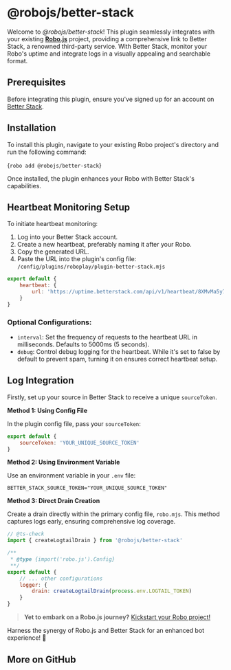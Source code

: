 
# @robojs/better-stack

Welcome to _@robojs/better-stack_! This plugin seamlessly integrates with your existing **[Robo.js](https://github.com/Wave-Play/robo)** project, providing a comprehensive link to Better Stack, a renowned third-party service. With Better Stack, monitor your Robo's uptime and integrate logs in a visually appealing and searchable format.

## Prerequisites

Before integrating this plugin, ensure you've signed up for an account on [Better Stack](https://betterstack.com).

## Installation 

To install this plugin, navigate to your existing Robo project's directory and run the following command:

<Terminal execute>{`robo add @robojs/better-stack`}</Terminal>

Once installed, the plugin enhances your Robo with Better Stack's capabilities.

## Heartbeat Monitoring Setup

To initiate heartbeat monitoring:

1. Log into your Better Stack account.
2. Create a new heartbeat, preferably naming it after your Robo.
3. Copy the generated URL.
4. Paste the URL into the plugin's config file: `/config/plugins/roboplay/plugin-better-stack.mjs`

```js
export default {
	heartbeat: {
		url: 'https://uptime.betterstack.com/api/v1/heartbeat/8XMvMa5y7xtONEtUfj2yb8f'
	}
}
```

### Optional Configurations:

- `interval`: Set the frequency of requests to the heartbeat URL in milliseconds. Defaults to 5000ms (5 seconds).
- `debug`: Control debug logging for the heartbeat. While it's set to false by default to prevent spam, turning it on ensures correct heartbeat setup.

## Log Integration

Firstly, set up your source in Better Stack to receive a unique `sourceToken`.

**Method 1: Using Config File**

In the plugin config file, pass your `sourceToken`:

```js
export default {
	sourceToken: 'YOUR_UNIQUE_SOURCE_TOKEN'
}
```

**Method 2: Using Environment Variable**

Use an environment variable in your `.env` file:

```
BETTER_STACK_SOURCE_TOKEN="YOUR_UNIQUE_SOURCE_TOKEN"
```

**Method 3: Direct Drain Creation**

Create a drain directly within the primary config file, `robo.mjs`. This method captures logs early, ensuring comprehensive log coverage.

```js
// @ts-check
import { createLogtailDrain } from '@robojs/better-stack'

/**
 * @type {import('robo.js').Config}
 **/
export default {
	// ... other configurations
	logger: {
		drain: createLogtailDrain(process.env.LOGTAIL_TOKEN)
	}
}
```

> **Yet to embark on a Robo.js journey?** [Kickstart your Robo project!](https://docs.roboplay.dev/docs/getting-started)

Harness the synergy of Robo.js and Better Stack for an enhanced bot experience! 🚀


## More on GitHub

<CardContainer><Card href="https://github.com/Wave-Play/robo.js/tree/main/packages/plugin-better-stack" title="🔗 GitHub Repository" description="Explore source code on GitHub."/><Card href="/ref/framework" title="🔗 API Reference" description="Check out the entire API."/></CardContainer>
